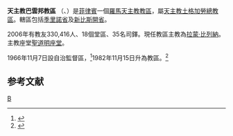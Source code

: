 {{Infobox Roman Catholic diocese
|Roman Catholic Diocese of = 天主教巴雲邦教區 
|Latin name of diocese = Dioecesis Bayombongensis
|image = [[File:Bayombong_Cathedral_2.jpg|250px]]
|caption = 聖道明座堂
|location = [[菲律賓|菲律賓]]
|territory = 季里諾省及新比斯開省
|population = 330,416
|rite = 拉丁禮
|patron =
|province = 土格加勞
|established = 1969年
|cathedral = 
|副主教座堂 =
|leadership = 主教
|website = 
|教宗 = 
|metropolitan =
|ordinary = 拉蒙‧比列納
|coadjutor bishop = 
|emeritus = 
}}
'''天主教巴雲邦教區 ''' （{{lang-la| Dioecesis Bayombongensis}}、{{lang-tl|Diyosesis ng Bayombong}}）是[[菲律賓|菲律賓]]一個[[羅馬天主教|羅馬天主教]][[教區|教區]]，屬[[天主教土格加勞總教區|天主教土格加勞總教區]]。轄區包括[[季里諾省|季里諾省]]及[[新比斯開省|新比斯開省]]。

2006年有教友330,416人、18個堂區、35名司鐸。現任教區主教為[[拉蒙‧比列納|拉蒙‧比列納]]。主教座堂[[聖道明主教座堂_(巴雲邦)|聖道明座堂]]。

1966年11月7日設自治監督區，<ref name="pt">{{Cite web |url=http://www.vatican.va/holy_father/paul_vi/apost_constitutions/documents/hf_p-vi_apc_19661107_bayombongensis_lt.html |title=建立自監督治區的宗座憲令 |access-date=2012-03-05 |archive-date=2014-02-03 |archive-url=https://web.archive.org/web/20140203134905/http://www.vatican.va/holy_father/paul_vi/apost_constitutions/documents/hf_p-vi_apc_19661107_bayombongensis_lt.html |dead-url=no }}</ref>1982年11月15日升為教區。<ref name="elevD">{{cite journal
|journal=[[宗座公報|宗座公報]]
|publisher=梵蒂岡出版社
|date=1983年
|volume=75
|title=Praelaturae Banguedensis, Ibana, luganensis, Kidapavanensis, Malaibalaiensis, Marbeliana, Sancti Iosephi de Antiquonia, Bayombongensis ad dioecesis dignitatem evehuntur
|page=357
|url=http://www.vatican.va/archive/aas/documents/AAS%2075%20%5B1983%5D%20I%20-%20ocr.pdf
|access-date=2012-03-05
|archive-date=2010-03-27
|archive-url=https://web.archive.org/web/20100327065750/http://www.vatican.va/archive/aas/documents/AAS%2075%20%5B1983%5D%20I%20-%20ocr.pdf
|dead-url=no
}}</ref>
==参考文献==
<div class="references-small">
<references></references>
</div>

{{菲律賓天主教教區}}
[[Category:菲律賓天主教教區|B]]
